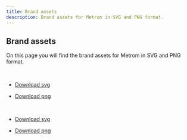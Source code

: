 ```yaml
---
title: Brand assets
description: Brand assets for Metrom in SVG and PNG format.
---
```



## Brand assets

On this page you will find the brand assets for Metrom in SVG and PNG format.

<br />

<MetromSquareLogo />

-   [Download svg](https://drive.google.com/file/d/1LUJsTJ6JCDb_Py1ekXR_ZSTkwZXg7ipP/view?usp=drive_link)

-   [Download png](https://drive.google.com/file/d/10N4Q4uuTNzWHHA2NyIvManyA6AWOBaCh/view?usp=drive_link)

<br />

<MetromFullLogo />

-   [Download svg](https://drive.google.com/file/d/1aAGfrSDLGfUf9eRlY6mYzHftQzrX3vG2/view?usp=sharing)

-   [Download png](https://drive.google.com/file/d/1PLhjIlhpoO_BAyNm-2hr8p_YTuhlgNm7/view?usp=sharing)

